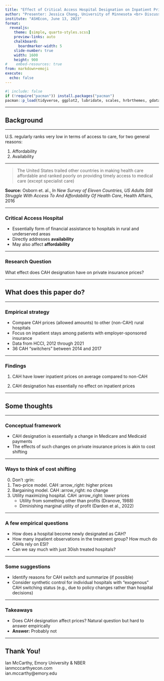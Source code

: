 ```yaml
---
title: "Effect of Critical Access Hospital Designation on Inpatient Prices in Employer-Sponsored Insurance"
author: "Presenter: Jessica Chang, University of Minnesota <br> Discussant: Ian McCarthy, Emory University and NBER"
institute: "ASHEcon, June 13, 2023"
format: 
  revealjs:
    theme: [simple, quarto-styles.scss]
    preview-links: auto
    chalkboard:
      boardmarker-width: 5
    slide-number: true
    width: 1600
    height: 900
#    embed-resources: true
from: markdown+emoji
execute: 
  echo: false
---
```


```r
#| include: false
if (!require("pacman")) install.packages("pacman")
pacman::p_load(tidyverse, ggplot2, lubridate, scales, hrbrthemes, gdata, ggforce, gganimate)
```

---

## Background {.section-divider}

---

U.S. regularly ranks very low in terms of access to care, for two general reasons:

1. Affordability
2. Availability


---

> The United States trailed other countries in making health care affordable and ranked poorly on providing timely access to medical care (except specialist care)

::: aside
**Source:** Osborn et. al., *In New Survey of Eleven Countries, US Adults Still Struggle With Access To And Affordability Of Health Care*, Health Affairs, 2016
:::


---

### Critical Access Hospital

- Essentially form of financial assistance to hospitals in rural and underserved areas
- Directly addresses **availability**
- May also affect **affordability**


---

### Research Question

What effect does CAH designation have on private insurance prices?



---

## What does this paper do? {.section-divider}


---

### Empirical strategy

- Compare CAH prices (allowed amounts) to other (non-CAH) rural hospitals
- Focus on inpatient stays among patients with employer-sponsored insurance
- Data from HCCI, 2012 through 2021
- 36 CAH "switchers" between 2014 and 2017


---

### Findings

:::{.fragment}
1. CAH have lower inpatient prices on average compared to non-CAH
:::

:::{.fragment}
2. CAH designation has essentially no effect on inpatient prices
:::

---

## Some thoughts {.section-divider}


---

### Conceptual framework

- CAH designation is essentially a change in Medicare and Medicaid payments
- The effects of such changes on private insurance prices is akin to cost shifting

---

### Ways to think of cost shifting

:::{.incremental}
0. Don't :grin:
1. Two-price model. CAH :arrow_right: higher prices
2. Bargaining model. CAH :arrow_right: no change
3. Utility maximizing hospital. CAH :arrow_right: lower prices
    - Utility from something other than profits (Dranove, 1988)
    - Diminishing marginal utility of profit (Darden et al., 2022)
:::

---

### A few empirical questions

- How does a hospital become newly designated as CAH?
- How many inpatient observations in the treatment group? How much do CAHs rely on ESI?
- Can we say much with just 30ish treated hospitals? 

---

### Some suggestions

- Identify reasons for CAH switch and summarize (if possible)
- Consider synthetic control for individual hospitals with "exogenous" CAH switching status (e.g., due to policy changes rather than hospital decisions)

---

### Takeaways

- Does CAH designation affect prices? Natural question but hard to answer empirically
- **Answer:** Probably not

---

## Thank You! {.section-divider}

::: footnote
Ian McCarthy, Emory University & NBER<br>
ianmcccarthyecon.com<br>
ian.mccarthy@emory.edu
:::
   